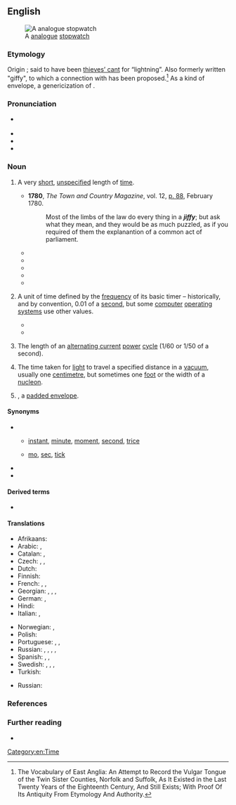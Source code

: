 {{see also|Jiffy}}

==English==
{{was wotd|2016|August|14}}
{{wikipedia|Jiffy (time)}}
[[File:Stopwatch2.jpg|thumb|A {{w|Hanhart}} [[analogue]] [[stopwatch]]]]

===Etymology===
Origin {{unk|en|title=unknown}}; said to have been [[w:thieves' cant|thieves’ cant]] for “lightning”. Also formerly written "giffy", to which a connection with {{m|en|gliff}} has been proposed.<ref>The Vocabulary of East Anglia: An Attempt to Record the Vulgar Tongue of the Twin Sister Counties, Norfolk and Suffolk, As It Existed in the Last Twenty Years of the Eighteenth Century, And Still Exists; With Proof Of Its Antiquity From Etymology And Authority.</ref> As a kind of envelope, a genericization of {{m|en|Jiffy bag}}.

===Pronunciation===
* {{a|RP|GA}} {{IPA|en|/ˈd͡ʒɪ.fi/}}
* {{audio|en|en-au-jiffy.ogg|Audio (AU)}}
* {{rhymes|en|ɪfi}}
* {{hyphenation|en|jif|fy}}

===Noun===
{{en-noun}}

# {{lb|en|colloquial}} A very [[short]], [[unspecified]] length of [[time]]. {{defdate|from 1780.}}
#: {{ux|en|I’ll be back in a '''jiffy'''.}}
#* '''1780''', ''The Town and Country Magazine'', vol. 12, [https://books.google.co.uk/books?id=-wM3AAAAYAAJ&pg=PA88 p. 88], February 1780.
#*: Most of the limbs of the law do every thing in a '''''jiffy'''''; but ask what they mean, and they would be as much puzzled, as if you required of them the explanantion of a common act of parliament.
#* {{quote-book|en|author=George W[illiam] M[acArthur] Reynolds|authorlink=George W. M. Reynolds|chapter=Chapter XV|title=The Youthful Impostor. A Novel. [...] In Two Volumes|location=Philadelphia, Pa.|publisher=E. L. Carey & A. Hart|year=1836|volume=I|page=200|pageurl=https://books.google.com/books?id=AhnQAAAAMAAJ&pg=PA200|oclc=43033225|passage="Who says I filched a vipe?" demanded the indignant thief. "Say it agin', and I'll wisit your ''wittualling hoffice''§ [''footnote'': § The Mouth.] in two '''jiffies''', my queer von! I'se as 'onest a k'racter as hany, and doesn't know vot ''conweyancing''‖ [''footnote'': ‖ Picking pockets, stealing.] is: d' ye 'ear that?"}}
#* {{quote-journal|en|author=“the Editor” &#91;{{w|Thomas Hood}}&#93;|title=More News from China|magazine=[[w:The New Monthly Magazine|The New Monthly Magazine and Humorist]]|location=London|publisher={{w|Henry Colburn}}, [[w:Great Marlborough Street|Great Marlborough St.]]|month=December|year=1842|volume=LXVI|issue=CCLXIV (Third Part)|page=427|pageurl=https://books.google.com/books?id=Z3VPAQAAMAAJ&pg=PA427|oclc=7489261|passage=Of course it's kill or be killed, so at it you go, like Carter and his wild beasts, only in right down earnest, two or three more Tigers joining in, clash slash, and the sparks flying as thick as in a smith's forge, or at a Terrific Combat at the Surrey or the Wells. Such a shindy is too hot to last, and, accordingly, if you're alive at the end of two '''jiffies''', the chance is that you find yourself making quite a melodramatic Tableau—namely, your bloody sword in one hand, a Chinese pigtail in the other, and four or five weltering Tartars lying round your feet!}}
#* {{quote-book|en|author=Ulric De Lazie [pseudonym?; copyright entered by Edmund D. Griffin]|title=Dreams within Dreams; a Plagiarism of the Seventeenth Century; Being, Like Most Visions of the Night, a Medley of Old Things and New|location=New York, N.Y.|publisher=P. O'Shea, 104 {{w|Bleecker Street}}|year=1864|page=233|pageurl=https://books.google.com/books?id=fBJFAQAAMAAJ&pg=PA233|oclc=2023537|passage=Here Godfroy nodded pleasantly to Claude, who bowed, and was off— / —In a '''jiffy'''* to his men, who greeted him with loud hurrahs. In another '''jiffy''', he was on a barrel, making them an oration. In another '''jiffy''', he had hold of a horse, somehow—for the man had contrived already to make himself so popular in Viot, that he could have anything he liked for the asking. [''Footnote'': *&nbsp;'''''Jiffy'''''.—Let not the reader scorn the word; it is in Webster. "'''''Jiffy''', a moment.''"—''Webster.'']}}
#* {{quote-book|en|author=Joseph C[rosby] Lincoln|authorlink=Joseph C. Lincoln|chapter=7|title=Mr. Pratt's Patients|location=New York, N.Y.; London|publisher={{w|D. Appleton & Company}}|year=1913|page=166|oclc=1650302|ol=5535161W|passage=Old Applegate, in the stern, just set and looked at me, and Lord James, amidship, waved both arms and kept hollering for help. I took a couple of everlasting big strokes and managed to grab hold of the skiff's rail, close to the stern. Then, for a '''jiffy''', I hung on and fought for breath.}}
#* {{quote-book|en|author=Nigel Peace|chapter=The Wilderness|title=5ign5 of 1if3: A Hilarious Novel of Life and Death|location=Gobowen, Shropshire|publisher=Local Legend Publishing|year=2012|page=|isbn=978-1-907203-32-9|passage="Plonker!" Harry shouted. Sgt Glum arrived at the double from the newly extended kitchen were the SAS were billeted. / "Sah?" / "Prepare the men, Sergeant, we're on the march in two '''jiffies'''." "Yessah! Where to, sah?"}}
# {{lb|en|computing}} A unit of time defined by the [[frequency]] of its basic timer&nbsp;– historically, and by convention, 0.01 of a [[second]], but some [[computer]] [[operating system]]s use other values.
#* {{quote-book|en|author=Carroll S. Donahue|author2=Janice K. Enger|title=[[w:Commodore PET|PET-CBM]] Personal Computer Guide|location=Berkeley, Calif.|publisher=[[w:S&P Global|Osborne/McGraw-Hill]]|year=1980|page=283|oclc=6551781|passage=The FOR...NEXT loop for TIME increments by STEP 2 (every two '''jiffies''') for two reasons: 1) the printing of 60 '''jiffies''' a second is too fast to read, and 2) the printing of each '''jiffy''' takes longer than its incrementations; this would delay the loop, so the printing of TIME$ is slower than it should be.}}
#* {{quote-book|en|author=Johanna Ullrich|author2=Edgar R. Weippl|chapter=Protection through Isolation: Virtues and Pitfalls|editors=Ryan Ko and Kim-Kwang Raymond Choo|title=The Cloud Security Ecosystem: Technical, Legal, Business and Management Issues|series=Syngress Advanced Topics in Information Security|location=Waltham, Mass.|publisher=[[w:Elsevier|Syngress]]|year=2015|page=135|isbn=978-0-12-801595-7|passage=The number of processed packets per round is limited in dependence of the page size. The processed packets are forwarded to a single queue and are processed for the time of two '''jiffies'''.}}
# {{lb|en|electronics}} The length of an [[alternating current]] [[power]] [[cycle]] (1/60 or 1/50 of a second).
# {{lb|en|physics}} The time taken for [[light]] to travel a specified distance in a [[vacuum]], usually one [[centimetre]], but sometimes one [[foot]] or the width of a [[nucleon]].
# {{lb|en|UK}} {{short for|en|jiffy bag|nodot=a}}, a [[padded envelope]].

====Synonyms====
* {{sense|short, unspecified length of time}}
** {{sense|standard}} [[instant]], [[minute]], [[moment]], [[second]], [[trice]]
** {{sense|colloquial}} [[mo]], [[sec]], [[tick]]
* {{l|en|jif}}
* {{l|en|jiff}}

====Derived terms====
* {{l|en|Jiffy bag}}

====Translations====
{{trans-top|very short, unspecified length of time}}
* Afrikaans: {{t|af|ommesientjie}}
* Arabic: {{t|ar|وَهْلة|f}}, {{t|ar|لَحْظة|f}}
* Catalan: {{t+|ca|instant|m}}, {{t+|ca|moment|m}}
* Czech: {{t|cs|okamžíček|f}}, {{t|cs|vteřinka|f}}, {{t+|cs|chvilka|f}}
* Dutch: {{t+|nl|mum|n}}
* Finnish: {{t+|fi|tuokio|n}}
* French: {{t+|fr|instant|m}}, {{t+|fr|moment|m}}, {{t+|fr|seconde|f}}
* Georgian: {{t|ka|წამი}}, {{t|ka|თვალის დახამხამება}}, {{t|ka|მომენტი}}, {{t|ka|მეყი}}
* German: {{t+|de|Moment|m}}, {{t+|de|Augenblick|m}}
* Hindi: {{t+|hi|पल}}
* Italian: {{t+|it|attimo|m}}, {{t+|it|baleno|m}}
{{trans-mid}}
* Norwegian: {{t+|no|straks}}, {{t+|no|øyeblikk|n}}
* Polish: {{t+|pl|chwilka|f}}
* Portuguese: {{t+|pt|instante|m}}, {{t+|pt|momento|m}}, {{t|pt|num piscar de olhos}}
* Russian: {{t+|ru|миг|m}}, {{t|ru|один момент}}, {{t+|ru|минуту}}, {{t+|ru|мгновение|n}}, {{t+|ru|мгновение ока|n|}}
* Spanish: {{t+|es|en un pispás|}}, {{t|es|en un periquete|}}, {{t|es|en un santiamén|}}
* Swedish: {{t+|sv|ögonblick}}, {{t+|sv|momang|c}}, {{t+|sv|huj|n}}, {{t+|sv|nafs|n}}
* Turkish: {{t+|tr|lahza}}
{{trans-bottom}}

{{trans-top|(''computing'') Unit of time defined by the frequency of its basic timer}}
{{trans-mid}}
* Russian: {{t|ru|[[[систе́мный]] [[тик]]}}
{{trans-bottom}}

{{trans-top|(''electronics'') Time between [[alternating current]] power cycles}}
{{trans-mid}}
{{trans-bottom}}

{{trans-top|(''physics'') Time taken for light to travel a specified distance in a vacuum}}
{{trans-mid}}
{{trans-bottom}}

===References===
<references/>

===Further reading===
* {{R:Jargon File|jiffy}}


[[Category:en:Time]]